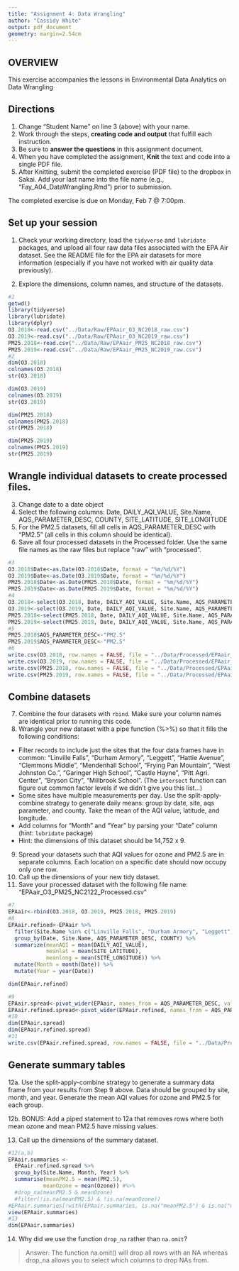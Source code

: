 ```yaml
---
title: "Assignment 4: Data Wrangling"
author: "Cassidy White"
output: pdf_document
geometry: margin=2.54cm
---
```


## OVERVIEW

This exercise accompanies the lessons in Environmental Data Analytics on Data Wrangling 

## Directions
1. Change "Student Name" on line 3 (above) with your name.
2. Work through the steps, **creating code and output** that fulfill each instruction.
3. Be sure to **answer the questions** in this assignment document.
4. When you have completed the assignment, **Knit** the text and code into a single PDF file.
5. After Knitting, submit the completed exercise (PDF file) to the dropbox in Sakai. Add your last name into the file name (e.g., "Fay_A04_DataWrangling.Rmd") prior to submission.

The completed exercise is due on Monday, Feb 7 @ 7:00pm.

## Set up your session 
1. Check your working directory, load the `tidyverse` and `lubridate` packages, and upload all four raw data files associated with the EPA Air dataset. See the README file for the EPA air datasets for more information (especially if you have not worked with air quality data previously). 

2. Explore the dimensions, column names, and structure of the datasets. 

```r
#1
getwd()
library(tidyverse)
library(lubridate)
library(dplyr)
O3.2018<-read.csv("../Data/Raw/EPAair_O3_NC2018_raw.csv")
O3.2019<-read.csv("../Data/Raw/EPAair_O3_NC2019_raw.csv")
PM25.2018<-read.csv("../Data/Raw/EPAair_PM25_NC2018_raw.csv")
PM25.2019<-read.csv("../Data/Raw/EPAair_PM25_NC2019_raw.csv")
#2
dim(O3.2018)
colnames(O3.2018)
str(O3.2018)

dim(O3.2019)
colnames(O3.2019)
str(O3.2019)

dim(PM25.2018)
colnames(PM25.2018)
str(PM25.2018)

dim(PM25.2019)
colnames(PM25.2019)
str(PM25.2019)
```

## Wrangle individual datasets to create processed files.
3. Change date to a date object
4. Select the following columns: Date, DAILY_AQI_VALUE, Site.Name, AQS_PARAMETER_DESC, COUNTY, SITE_LATITUDE, SITE_LONGITUDE
5. For the PM2.5 datasets, fill all cells in AQS_PARAMETER_DESC with "PM2.5" (all cells in this column should be identical).
6. Save all four processed datasets in the Processed folder. Use the same file names as the raw files but replace "raw" with "processed".

```r
#3
O3.2018$Date<-as.Date(O3.2018$Date, format = "%m/%d/%Y")
O3.2019$Date<-as.Date(O3.2019$Date, format = "%m/%d/%Y")
PM25.2018$Date<-as.Date(PM25.2018$Date, format = "%m/%d/%Y")
PM25.2019$Date<-as.Date(PM25.2019$Date, format = "%m/%d/%Y")
#4
O3.2018<-select(O3.2018, Date, DAILY_AQI_VALUE, Site.Name, AQS_PARAMETER_DESC, COUNTY, SITE_LATITUDE, SITE_LONGITUDE)
O3.2019<-select(O3.2019, Date, DAILY_AQI_VALUE, Site.Name, AQS_PARAMETER_DESC, COUNTY, SITE_LATITUDE, SITE_LONGITUDE)
PM25.2018<-select(PM25.2018, Date, DAILY_AQI_VALUE, Site.Name, AQS_PARAMETER_DESC, COUNTY, SITE_LATITUDE, SITE_LONGITUDE)
PM25.2019<-select(PM25.2019, Date, DAILY_AQI_VALUE, Site.Name, AQS_PARAMETER_DESC, COUNTY, SITE_LATITUDE, SITE_LONGITUDE)
#5
PM25.2018$AQS_PARAMETER_DESC<-"PM2.5"
PM25.2019$AQS_PARAMETER_DESC<-"PM2.5"
#6
write.csv(O3.2018, row.names = FALSE, file = "../Data/Processed/EPAair_O3_NC2018.processed.csv")
write.csv(O3.2019, row.names = FALSE, file = "../Data/Processed/EPAair_O3_NC2019.processed.csv")
write.csv(PM25.2018, row.names = FALSE, file = "../Data/Processed/EPAair_PM25_NC2018.processed.csv")
write.csv(PM25.2019, row.names = FALSE, file = "../Data/Processed/EPAair_PM25_NC2019.processed.csv")
```


## Combine datasets
7. Combine the four datasets with `rbind`. Make sure your column names are identical prior to running this code. 
8. Wrangle your new dataset with a pipe function (%>%) so that it fills the following conditions: 

* Filter records to include just the sites that the four data frames have in common: "Linville Falls", "Durham Armory", "Leggett", "Hattie Avenue", "Clemmons Middle", "Mendenhall School", "Frying Pan Mountain", "West Johnston Co.", "Garinger High School", "Castle Hayne", "Pitt Agri. Center", "Bryson City", "Millbrook School". (The `intersect` function can figure out common factor levels if we didn't give you this list...)
* Some sites have multiple measurements per day. Use the split-apply-combine strategy to generate daily means: group by date, site, aqs parameter, and county. Take the mean of the AQI value, latitude, and longitude.
* Add columns for "Month" and "Year" by parsing your "Date" column (hint: `lubridate` package)
* Hint: the dimensions of this dataset should be 14,752 x 9.

9. Spread your datasets such that AQI values for ozone and PM2.5 are in separate columns. Each location on a specific date should now occupy only one row.
10. Call up the dimensions of your new tidy dataset.
11. Save your processed dataset with the following file name: "EPAair_O3_PM25_NC2122_Processed.csv"

```r
#7
EPAair<-rbind(O3.2018, O3.2019, PM25.2018, PM25.2019)
#8
EPAair.refined<-EPAair %>%
  filter(Site.Name %in% c("Linville Falls", "Durham Armory", "Leggett", "Hattie Avenue", "Clemmons Middle", "Mendenhall School", "Frying Pan Mountain", "West Johnston Co.", "Garinger High School", "Castle Hayne", "Pitt Agri. Center", "Bryson City", "Millbrook School")) %>%
  group_by(Date, Site.Name, AQS_PARAMETER_DESC, COUNTY) %>%
  summarize(meanAQI = mean(DAILY_AQI_VALUE),
            meanlat = mean(SITE_LATITUDE),
            meanlong = mean(SITE_LONGITUDE)) %>%
  mutate(Month = month(Date)) %>% 
  mutate(Year = year(Date))

dim(EPAair.refined)

#9
EPAair.spread<-pivot_wider(EPAair, names_from = AQS_PARAMETER_DESC, values_from = DAILY_AQI_VALUE)
EPAair.refined.spread<-pivot_wider(EPAair.refined, names_from = AQS_PARAMETER_DESC, values_from = meanAQI)
#10
dim(EPAair.spread)
dim(EPAair.refined.spread)
#11
write.csv(EPAair.refined.spread, row.names = FALSE, file = "../Data/Processed/EPAair_O3_PM25_NC2122_Processed.csv")
```


## Generate summary tables
12a. Use the split-apply-combine strategy to generate a summary data frame from your results from Step 9 above. Data should be grouped by site, month, and year. Generate the mean AQI values for ozone and PM2.5 for each group. 

12b. BONUS: Add a piped statement to 12a that removes rows where both mean ozone and mean PM2.5 have missing values. 

13. Call up the dimensions of the summary dataset.


```r
#12(a,b)
EPAair.summaries <- 
  EPAair.refined.spread %>%
  group_by(Site.Name, Month, Year) %>%
  summarise(meanPM2.5 = mean(PM2.5), 
           meanOzone = mean(Ozone)) #%>%
  #drop_na(meanPM2.5 & meanOzone)
  #filter(!is.na(meanPM2.5) & !is.na(meanOzone))
#EPAair.summaries[!with(EPAair.summaries, is.na("meanPM2.5") & is.na("meanOzone")),]  
view(EPAair.summaries)
#13
dim(EPAair.summaries)
```

14. Why did we use the function `drop_na` rather than `na.omit`?

> Answer: The function na.omit() will drop all rows with an NA whereas drop_na allows you to select which columns to drop NAs from.
